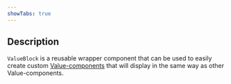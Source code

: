 ```yaml
---
showTabs: true
---
```


## Description

`ValueBlock` is a reusable wrapper component that can be used to easily create custom [Value-components](/uilib/extensions/forms/Value) that will display in the same way as other Value-components.
